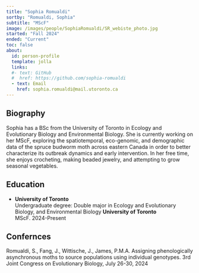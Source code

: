 ```yaml
---
title: "Sophia Romualdi"
sortby: "Romualdi, Sophia"
subtitle: "MScF"
image: /images/people/SophiaRomualdi/SR_webiste_photo.jpg
started: "Fall 2024"
ended: "Current"
toc: false
about:
  id: person-profile
  template: jolla
  links:
  #- text: GitHub
  #  href: https://github.com/sophia-romualdi
  - text: Email
    href: sophia.romualdi@mail.utoronto.ca
---
```


::: {#person-profile}
:::
## Biography

Sophia has a BSc from the University of Toronto in Ecology and Evolutionary Biology and Environmental Biology. She is currently working on her MScF, exploring the spatiotemporal, eco-genomic, and demographic data of the spruce budworm moth across eastern Canada in order to better characterize its outbreak dynamics and early intervention. In her free time, she enjoys crocheting, making beaded jewelry, and attempting to grow seasonal vegetables.

## Education

-   **University of Toronto**<br /> Undergraduate degree: Double major in Ecology and Evolutionary Biology, and Environmental Biology 
 **University of Toronto**<br /> MScF. 2024-Present

## Confernces 

Romualdi, S., Fang, J., Wittische, J., James, P.M.A. Assigning phenologically asynchronous moths to source populations using individual genotypes. 3rd Joint Congress on Evolutionary Biology, July 26-30, 2024
